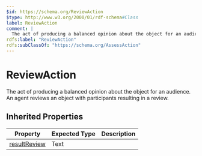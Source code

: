 ```yaml
---
$id: https://schema.org/ReviewAction
$type: http://www.w3.org/2000/01/rdf-schema#Class
label: ReviewAction
comment: |
  The act of producing a balanced opinion about the object for an audience. An agent reviews an object with participants resulting in a review.
rdfs:label: "ReviewAction"
rdfs:subClassOf: "https://schema.org/AssessAction"
---
```


# ReviewAction

The act of producing a balanced opinion about the object for an audience. An agent reviews an object with participants resulting in a review.

## Inherited Properties

| Property | Expected Type | Description |
| --- | --- | --- |
| [resultReview](https://schema.org/resultReview) | Text |  |
